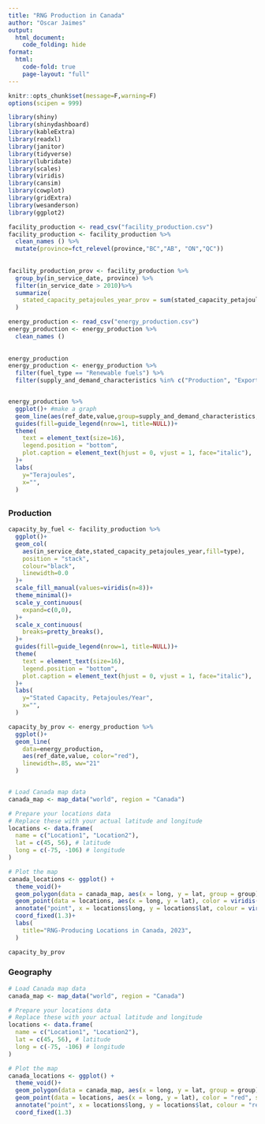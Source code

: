 ```yaml
---
title: "RNG Production in Canada"
author: "Oscar Jaimes"
output:
  html_document:
    code_folding: hide
format: 
  html:
    code-fold: true
    page-layout: "full"
---
```


```r
knitr::opts_chunk$set(message=F,warning=F)
options(scipen = 999)

library(shiny)
library(shinydashboard)
library(kableExtra)
library(readxl)
library(janitor)
library(tidyverse)
library(lubridate)
library(scales)
library(viridis)
library(cansim)
library(cowplot)
library(gridExtra)
library(wesanderson)
library(ggplot2)
```


```r
facility_production <- read_csv("facility_production.csv")
facility_production <- facility_production %>% 
  clean_names () %>% 
  mutate(province=fct_relevel(province,"BC","AB", "ON","QC"))
  
  
facility_production_prov <- facility_production %>%
  group_by(in_service_date, province) %>%
  filter(in_service_date > 2010)%>%
  summarize(
    stated_capacity_petajoules_year_prov = sum(stated_capacity_petajoules_year)
  )
```


```r
energy_production <- read_csv("energy_production.csv")
energy_production <- energy_production %>% 
  clean_names ()
  
  
energy_production
energy_production <- energy_production %>%
  filter(fuel_type == "Renewable fuels") %>%
  filter(supply_and_demand_characteristics %in% c("Production", "Exports"))


energy_production %>%
  ggplot()+ #make a graph
  geom_line(aes(ref_date,value,group=supply_and_demand_characteristics,color=supply_and_demand_characteristics),linewidth=1.25)+
  guides(fill=guide_legend(nrow=1, title=NULL))+
  theme(
    text = element_text(size=16),
    legend.position = "bottom",
    plot.caption = element_text(hjust = 0, vjust = 1, face="italic"),
  )+
  labs(
    y="Terajoules",
    x="",
  )
```

## {.tabset}

### Production

```r
capacity_by_fuel <- facility_production %>%
  ggplot()+
  geom_col(
    aes(in_service_date,stated_capacity_petajoules_year,fill=type),
    position = "stack",
    colour="black",
    linewidth=0.0
  )+
  scale_fill_manual(values=viridis(n=8))+
  theme_minimal()+
  scale_y_continuous(
    expand=c(0,0),
  )+
  scale_x_continuous(
    breaks=pretty_breaks(),
  )+
  guides(fill=guide_legend(nrow=1, title=NULL))+
  theme(
    text = element_text(size=16),
    legend.position = "bottom",
    plot.caption = element_text(hjust = 0, vjust = 1, face="italic"),
  )+
  labs(
    y="Stated Capacity, Petajoules/Year",
    x="",
  )

capacity_by_prov <- energy_production %>%
  ggplot()+
  geom_line(
    data=energy_production,
    aes(ref_date,value, color="red"),
    linewidth=.85, ww="21"
  )


# Load Canada map data
canada_map <- map_data("world", region = "Canada")

# Prepare your locations data
# Replace these with your actual latitude and longitude
locations <- data.frame(
  name = c("Location1", "Location2"),
  lat = c(45, 56), # latitude
  long = c(-75, -106) # longitude
)

# Plot the map
canada_locations <- ggplot() +
  theme_void()+
  geom_polygon(data = canada_map, aes(x = long, y = lat, group = group), fill = "white", color = "black") +
  geom_point(data = locations, aes(x = long, y = lat), color = viridis(n=1), size = 3) +
  annotate("point", x = locations$long, y = locations$lat, colour = viridis(n=2, direction = -1), size = 4) +
  coord_fixed(1.3)+
  labs(
    title="RNG-Producing Locations in Canada, 2023",
  )

capacity_by_prov
```

### Geography
```r
# Load Canada map data
canada_map <- map_data("world", region = "Canada")

# Prepare your locations data
# Replace these with your actual latitude and longitude
locations <- data.frame(
  name = c("Location1", "Location2"),
  lat = c(45, 56), # latitude
  long = c(-75, -106) # longitude
)

# Plot the map
canada_locations <- ggplot() +
  theme_void()+
  geom_polygon(data = canada_map, aes(x = long, y = lat, group = group), fill = "white", color = "black") +
  geom_point(data = locations, aes(x = long, y = lat), color = "red", size = 3) +
  annotate("point", x = locations$long, y = locations$lat, colour = "red", size = 4) +
  coord_fixed(1.3)
```

## {-}



